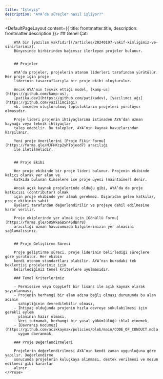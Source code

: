 ```yaml
---
title: "İşleyiş"
description: "AYA’da süreçler nasıl işliyor?"
---
```


<DefaultPageLayout content={{ title: frontmatter.title, description: frontmatter.description }}>
    <Prose>
        ## Genel Çatı

        AYA bir [yazılım vakfıdır](/articles/20240107-vakif-kimligimiz-ve-sinirlarimiz).
        Bünyesinde birbirinden bağımsız ilerleyen projeler bulunur.


        ## Projeler

        AYA’da projeler, projelerin atanan liderleri tarafından yürütülür. Her proje için proje
        liderinin tasarruflarıyla bir proje ekibi oluşturulur.

        Ancak AYA’nın teşvik ettiği model, [kamp-us](https://github.com/kamp-us),
        [patika.dev](https://github.com/patikadev), [yazılımcı ağı](https://github.com/yazilimciagi)
        vb. önceden oluşturulmuş toplulukların projeleri yürütüyor olmasıdır.

        Proje lideri projenin ihtiyaçlarına istinaden AYA’dan uzman kaynağı veya teknik ihtiyaçlar
        talep edebilir. Bu talepler, AYA’nın kaynak havuzlarından karşılanır.

        Yeni proje önerilerini [Proje Fikir Formu](https://forms.gle/MJFHKcp2yhTpjeod7) aracılığı
        ile iletilmelidir.


        ## Proje Ekibi

        Her proje ekibinde bir proje lideri bulunur. Projenin ekibinde kalıcı olarak yer alan ve
        katkıda bulunan kimselere ise proje üyesi (maintainer) denir.

        Ancak açık kaynak projelerinde olduğu gibi, AYA’da da proje katkıcısı (contributor) olmak
        için proje ekibinde yer almak gerekmez. Dışarıdan gelen katkılar, proje ekibinin sabit
        üyeleri tarafından değerlendirilir ve projeye dahil edilmesine karar verilir.

        Proje ekiplerinde yer almak için [Gönüllü Formu](https://forms.gle/o8SWkeGB5n4SdBnr8)
        aracılığı uzman havuzumuzda bilgilerinizin yer almasını sağlamalısınız.


        ## Proje Geliştirme Süreci

        Proje geliştirme süreci, proje liderinin belirlediği süreçlere göre yürütülür. Her ekibin
        kendi otonom standartları olabilir. AYA’nın buradaki tek beklentisi projelerimiz için
        belirlediğimiz temel kriterlere uyulmasıdır.

        ### Temel Kriterlerimiz

        - Permissive veya CopyLeft bir lisans ile açık kaynak olarak yayınlanması,
        - Projenin herhangi bir alan adına bağlı olması durumunda bu alan adının
          sahipliğinin devredilebilir olması,
        - İhtiyaç olduğunda projenin hızla devreye sokulabilmesi için gerekli eylem
          planının hazır olması,
        - Veri tutmamak, herhangi bir yasal yükümlülüğü ihlal etmemek,
        - [Davranış Kodumuz](https://github.com/acikkaynak/policies/blob/main/CODE_OF_CONDUCT.md)a
          uygun davranmak,

        ### Proje Değerlendirmeleri

        Projelerin değerlendirilmesi AYA’nın kendi zaman uygunluğuna göre yapılır. Değerlendirme
        sonucunda projelerin kuluçkaya alınması, destek verilmesi ve mezun edilmesi gibi kararlar
        alınır.
    </Prose>
</DefaultPageLayout>
